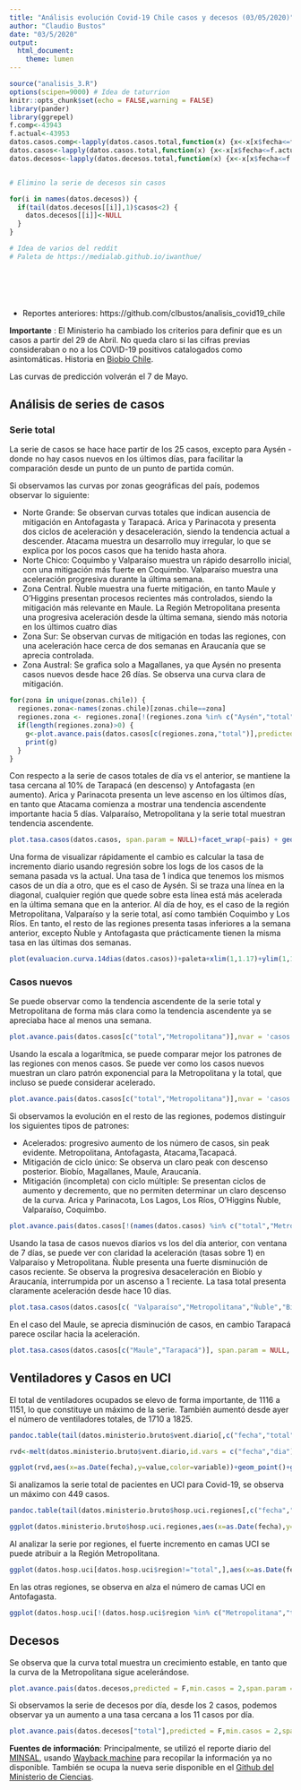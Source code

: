 ```yaml
---
title: "Análisis evolución Covid-19 Chile casos y decesos (03/05/2020)"
author: "Claudio Bustos"
date: "03/5/2020"
output:
  html_document:
    theme: lumen
---
```


```r
source("analisis_3.R")
options(scipen=9000) # Idea de taturrion
knitr::opts_chunk$set(echo = FALSE,warning = FALSE)
library(pander)
library(ggrepel)
f.comp<-43943
f.actual<-43953
datos.casos.comp<-lapply(datos.casos.total,function(x) {x<-x[x$fecha<=f.comp,]})
datos.casos<-lapply(datos.casos.total,function(x) {x<-x[x$fecha<=f.actual,]})
datos.decesos<-lapply(datos.decesos.total,function(x) {x<-x[x$fecha<=f.actual,]})


# Elimino la serie de decesos sin casos

for(i in names(datos.decesos)) {
  if(tail(datos.decesos[[i]],1)$casos<2) {
    datos.decesos[[i]]<-NULL
  }
}

# Idea de varios del reddit
# Paleta de https://medialab.github.io/iwanthue/







```

* Reportes anteriores: https://github.com/clbustos/analisis_covid19_chile

**Importante** : El Ministerio ha cambiado los criterios para definir que es un casos a partir del 29 de Abril. No queda claro si las cifras previas consideraban o no a los COVID-19 positivos catalogados como asintomáticas. Historia en  [Biobío Chile](https://www.biobiochile.cl/noticias/nacional/chile/2020/04/29/chile-suma-520-nuevos-casos-de-covid-19-con-polemica-por-exclusion-de-250-pacientes-asintomaticos.shtml).

Las curvas de predicción volverán el 7 de Mayo.


## Análisis de series de casos

### Serie total

La serie de casos se hace hace partir de los 25 casos, excepto para Aysén - donde no hay casos nuevos en los últimos días, para facilitar la comparación desde un punto de un punto de partida común. 

Si observamos las curvas por zonas geográficas del país, podemos observar lo siguiente:

* Norte Grande: Se observan curvas totales que indican ausencia de mitigación en Antofagasta y Tarapacá. Arica y Parinacota y presenta dos ciclos de aceleración y desaceleración, siendo la tendencia actual a descender. Atacama muestra un desarrollo muy irregular, lo que se explica por los pocos casos que ha tenido hasta ahora.
* Norte Chico: Coquimbo y Valparaíso muestra un rápido desarrollo inicial, con una mitigación más fuerte en Coquimbo. Valparaíso muestra una aceleración progresiva durante la última semana.
* Zona Central. Ñuble muestra una fuerte mitigación, en tanto Maule y O'Higgins presentan procesos recientes más controlados, siendo la mitigación más relevante en Maule. La Región Metropolitana presenta una progresiva aceleración desde la última semana, siendo más notoria en los últimos cuatro días 
* Zona Sur: Se observan curvas de mitigación en todas las regiones, con una aceleración hace cerca de dos semanas en Araucanía que se aprecia controlada.
* Zona Austral: Se grafica solo a Magallanes, ya que Aysén no presenta casos nuevos desde hace 26 días. Se observa una curva clara de mitigación.

```r
for(zona in unique(zonas.chile)) {
  regiones.zona<-names(zonas.chile)[zonas.chile==zona]
  regiones.zona <- regiones.zona[!(regiones.zona %in% c("Aysén","total"))]
  if(length(regiones.zona)>0) {
    g<-plot.avance.pais(datos.casos[c(regiones.zona,"total")],predicted = F,min.casos = 25)+guides(color=guide_legend("Región"))+theme_bw()+paleta+labs(title=zona)
    print(g)
  }
}
```

Con respecto a la serie de casos totales de  día vs el anterior, se mantiene la tasa cercana al 10% de Tarapacá (en descenso) y Antofagasta (en aumento).  Arica y Parinacota presenta un leve ascenso en los últimos días, en tanto que Atacama comienza a mostrar una tendencia ascendente importante hacia 5 días. Valparaíso, Metropolitana y la serie total muestran tendencia ascendente.


```r
plot.tasa.casos(datos.casos, span.param = NULL)+facet_wrap(~pais) + geom_abline(slope=0,intercept=1,col="darkgreen",alpha=0.5) + geom_abline(slope=0,intercept=1.2,col="yellow",alpha=0.5)+geom_abline(slope=0,intercept=1.4,col="red",alpha=0.5)+guides(color=guide_legend("Región"))+theme_bw()+paleta
```

Una forma de visualizar rápidamente el cambio es calcular la tasa de incremento diario usando regresión sobre los logs de los casos de la semana pasada vs la actual. Una tasa de 1 indica que tenemos los mismos casos de un día a otro, que es el caso de Aysén. Si se traza una línea en la diagonal, cualquier región que quede sobre esta línea está más acelerada en la última semana que en la anterior. Al día de hoy, es el caso de la región Metropolitana, Valparaíso y la serie total, así como también Coquimbo y Los Ríos. En tanto, el resto de las regiones presenta tasas inferiores a la semana anterior, excepto Ñuble y Antofagasta que prácticamente tienen la misma tasa en las últimas dos semanas.

```r
plot(evaluacion.curva.14dias(datos.casos))+paleta+xlim(1,1.17)+ylim(1,1.17)
```


### Casos nuevos

Se puede observar como la tendencia ascendente de la serie total y Metropolitana de forma más clara como la tendencia ascendente ya se apreciaba hace al menos una semana.

```r
plot.avance.pais(datos.casos[c("total","Metropolitana")],nvar = 'casos.nuevos', predicted = F,min.casos = 25, log.param =F, span.param = 0.7, con.etiqueta = FALSE) + guides(color=guide_legend("Región"))+ facet_wrap(~pais)+paleta+theme_bw()
```

Usando la escala a logarítmica, se puede comparar mejor los patrones de las regiones con menos casos. Se puede ver como los casos nuevos muestran  un claro patrón exponencial para la Metropolitana y la total, que incluso se puede considerar acelerado.

```r
plot.avance.pais(datos.casos[c("total","Metropolitana")],nvar = 'casos.nuevos', predicted = F,min.casos = 25, log.param =T, span.param = 0.7, con.etiqueta = FALSE) + guides(color=guide_legend("Región"))+ facet_wrap(~pais)+paleta+theme_bw()


```

Si observamos la evolución en el resto de las regiones, podemos distinguir los siguientes tipos de patrones:

* Acelerados: progresivo aumento de los número de casos, sin peak evidente. Metropolitana, Antofagasta, Atacama,Tacapacá.
* Mitigación de ciclo único: Se observa un claro peak con descenso posterior. Biobío,  Magallanes, Maule, Araucanía.
* Mitigación (incompleta) con ciclo múltiple: Se presentan ciclos de aumento y decremento, que no permiten determinar un claro descenso de la curva. Arica y Parinacota, Los Lagos, Los Ríos, O'Higgins Ñuble, Valparaíso, Coquimbo.


```r
plot.avance.pais(datos.casos[!(names(datos.casos) %in% c("total","Metropolitana","Aysén"))],nvar = 'casos.nuevos', predicted = F,min.casos = 1, log.param =T, span.param = 0.7, con.etiqueta = FALSE) + guides(color=guide_legend("Región"))+ facet_wrap(~pais)+paleta+theme_bw()
```

Usando la tasa de casos nuevos diarios vs los del día anterior, con ventana de 7 días, se puede ver con claridad la aceleración (tasas sobre 1) en Valparaíso y Metropolitana. Ñuble presenta una fuerte disminución de casos reciente. Se observa la progresiva desaceleración en Biobío y Araucanía, interrumpida por un ascenso a 1 reciente. La tasa total presenta claramente aceleración desde hace 10 días.

```r
plot.tasa.casos(datos.casos[c( "Valparaíso","Metropolitana","Ñuble","Biobío","Araucanía", "total")], span.param = NULL, casos.nuevos = T,ventana = 7)+facet_wrap(~pais)+guides(color=guide_legend("Región"))+ geom_abline(slope=0,intercept=1,col="darkgreen",alpha=0.5) +theme_bw()+paleta
```


En el caso del Maule, se aprecia disminución de casos, en cambio Tarapacá parece oscilar hacia la aceleración.


```r
plot.tasa.casos(datos.casos[c("Maule","Tarapacá")], span.param = NULL, casos.nuevos = T,ventana = 5)+facet_wrap(~pais)+guides(color=guide_legend("Región"))+ geom_abline(slope=0,intercept=1,col="darkgreen",alpha=0.5) +theme_bw()+paleta
```


## Ventiladores y Casos en UCI


El total de ventiladores ocupados se elevo de forma importante, de 1116 a 1151, lo que constituye un máximo de la serie. También aumentó desde ayer el número de ventiladores totales, de 1710 a 1825.

```r
pandoc.table(tail(datos.ministerio.bruto$vent.diario[,c("fecha","total","disponibles","ocupados")],7), "Uso de ventiladores última semana", row.names=F)
```

```r
rvd<-melt(datos.ministerio.bruto$vent.diario,id.vars = c("fecha","dia"))

ggplot(rvd,aes(x=as.Date(fecha),y=value,color=variable))+geom_point()+geom_line()+ylim(0,1900)+ylab("Nº de Ventiladores")+xlab("Fecha")
```

Si analizamos la serie total de pacientes en UCI para Covid-19, se observa un máximo con 449 casos.
```r
pandoc.table(tail(datos.ministerio.bruto$hosp.uci.regiones[,c("fecha","total")],7), "Uso de camas UCI Covid-19", row.names=F)
```

```r
ggplot(datos.ministerio.bruto$hosp.uci.regiones,aes(x=as.Date(fecha),y=total))+geom_line()+ylim(0,max(datos.ministerio.bruto$hosp.uci.regiones$total+10))+ylab("Nº de casos en UCI")+xlab("Fecha")
```

Al analizar la serie por regiones, el fuerte incremento en camas UCI se puede atribuir a la Región Metropolitana.

```r
ggplot(datos.hosp.uci[datos.hosp.uci$region!="total",],aes(x=as.Date(fecha), y=casos, color=region))+geom_line()+geom_point()+paleta
```

En las otras regiones, se observa en alza el número de camas UCI en Antofagasta.

```r
ggplot(datos.hosp.uci[!(datos.hosp.uci$region %in% c("Metropolitana","total")),],aes(x=as.Date(fecha), y=casos, color=region))+geom_line()+geom_point()+paleta

```



## Decesos

Se observa que la curva total muestra un crecimiento estable, en tanto que la curva de la Metropolitana sigue acelerándose.

```r
plot.avance.pais(datos.decesos,predicted = F,min.casos = 2,span.param = NULL) +guides(color=guide_legend("Región"))+theme_bw()+paleta+geom_line(alpha=0.6,size=1.5)
```

Si observamos la serie de decesos por día, desde los 2 casos, podemos observar ya un aumento a una tasa cercana a los 11 casos por día.

```r
plot.avance.pais(datos.decesos["total"],predicted = F,min.casos = 2,span.param = 0.8,nvar = "casos.nuevos",log.param = F) +guides(color=guide_legend("Región"))+theme_bw()+paleta+geom_line(alpha=0.6,size=1.5)

```



**Fuentes de información**:
Principalmente, se utilizó el reporte diario del [MINSAL](https://www.minsal.cl/nuevo-coronavirus-2019-ncov/casos-confirmados-en-chile-covid-19/), usando [Wayback machine](https://archive.org/web/) para recopilar la información ya no disponible. También se ocupa la nueva serie disponible en el [Github del Ministerio de Ciencias](https://github.com/MinCiencia/Datos-COVID19).